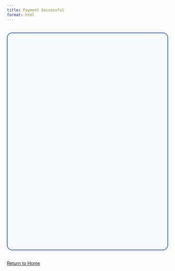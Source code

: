 ```yaml
---
title: Payment Successful
format: html
---
```



<script>
  if (typeof window !== 'undefined') {
    const urlParams = new URLSearchParams(window.location.search);
    const sessionId = urlParams.get('session_id');
    if (!sessionId) {
      document.write('<h1>Access Denied</h1><p>Please complete the payment to access this page.</p><a href="/">Return to Home</a>');
    } else {
      // Existing Hal9 iframe script
      async function loadIframe() {
        try {
          const response = await fetch('/.netlify/functions/hal9-embed');
          if (!response.ok) throw new Error(`Failed to fetch Hal9 URL: ${response.status}`);
          const data = await response.json();
          document.getElementById('hal9-iframe').src = data.url;
        } catch (error) {
          console.error('Error loading Hal9 iframe:', error);
          document.getElementById('hal9-iframe').src = '';
        }
      }
      window.addEventListener('load', loadIframe);
    }
  }
</script>

<div style="border: 2px solid #2563eb; border-radius: 1rem; box-shadow: 0 2px 12px rgba(37,99,235,0.08); padding: 1.5rem; margin: 2rem 0; background: #f8faff;">
  <iframe id="hal9-iframe" width="100%" height="600" style="border:none;"></iframe>
</div>

[Return to Home](index.html)